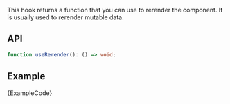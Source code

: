
This hook returns a function that you can use to rerender the component. It is usually used to rerender mutable data.

## API

```ts
function useRerender(): () => void;
```

## Example

<ExampleBlock>
  <Example />
</ExampleBlock>
<CodeBlock language="tsx">{ExampleCode}</CodeBlock>
